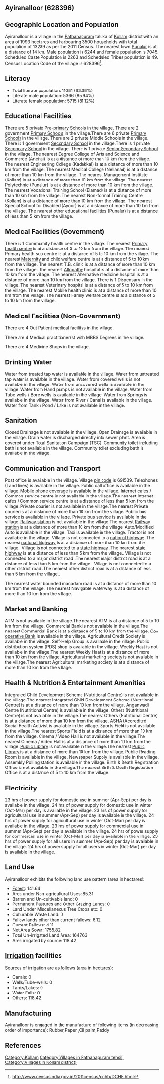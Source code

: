 {{Infobox settlement
| name=Ayiranalloor
| native_name=
| native_name_lang=
| other_name=
| nickname=
| settlement_type=Village
| image_skyline=
| image_alt=
| image_caption=
| pushpin_map=India Kerala
| pushpin_label_position=right
| pushpin_map_alt=
| pushpin_map_caption=Location in Kerala, India
| latd=
| latm=
| lats=
| latNS=
| longd=
| longm=
| longs=
| longEW=
| coordinates_display=inline,title
| subdivision_type=Country
| subdivision_name={{flag|India}}
| subdivision_type1=[[States and territories of India|State]]
| subdivision_name1=Kerala 
| subdivision_type2=[[List of districts of India|District]]
| subdivision_name2=Kollam
| subdivision_type3=Tahsil
| subdivision_name3=Pathanapuram
| website=
| established_title=<!-- Established -->
| established_date=
| founder=
| named_for=
| government_type=
| governing_body=
| unit_pref=Metric=
| area_footnotes=
| area_rank=
| area_total_km2=19.93
| elevation_footnotes=
| elevation_m=
| population_total=13289
| population_as_of=2011
| population_rank=
| population_density_km2=666
| population_demonym=
| population_footnotes=
| demographics_type1=Languages
| demographics1_title1=Official
| demographics1_info1=[[Malayalam language|Malayalam]]
| timezone1=[[Indian Standard Time|IST]]
| utc_offset1==+5:30
| postal_code_type=[[Postal Index Number|PIN]]
| postal_code=691539
| area_code_type=Telephone code
| area_code=
| registration_plate=
| blank1_name_sec1=Nearest city
| blank1_info_sec1=[[Punalur]]
| blank2_name_sec1=[[Human sex ratio|Sex ratio]]
| blank2_info_sec1=1128 [[male|♂]]/[[female|♀]]
| blank3_name_sec1=Literacy
| blank3_info_sec1=83.38%
| blank1_name_sec2=[[2011 Census of India|2011 census]] code
| blank1_info_sec2=628396
| footnotes=
}}

== Ayiranalloor (628396) ==

== Geographic Location and Population ==

Ayiranalloor is a village in the [[Pathanapuram]] taluka of [[Kollam]] district with an area of 1993 hectares and harbouring 3500 households with total population of 13289 as per the 2011 Census. The nearest town [[Punalur]] is at a distance of 14 km. Male population is 6244 and female population is 7045. Scheduled Caste Population is 2263 and Scheduled Tribes population is 49. Census Location Code of the village is 628396<ref>http://www.censusindia.gov.in/2011census/dchb/DCHB.html</ref>.


== Literacy ==  
* Total literate population: 11081 (83.38%)
* Literate male population: 5366 (85.94%)
* Literate female population: 5715 (81.12%)


== Educational Facilities ==  
There are 5 private [[Pre-primary]] [[School]]s in the village.
There are 2 government [[Primary School]]s in the village.There are 6 private [[Primary School]]s in the village.
There are 2 private Middle Schools in the village.
There is 1 government [[Secondary School]] in the village.There is 1 private [[Secondary School]] in the village.
There is 1 private [[Senior Secondary School]] in the village.
The nearest Degree College of Arts and Science and Commerce (Anchal) is at a distance of more than 10 km from the village.
The nearest Engineering College (Kadakkal) is at a distance of more than 10 km from the village.
The nearest Medical College (Nellanad) is at a distance of more than 10 km from the village.
The nearest Management Institute (Kollam) is at a distance of more than 10 km from the village.
The nearest Polytechnic (Punalur) is at a distance of more than 10 km from the village.
The nearest Vocational Training School (Elamad) is at a distance of more than 10 km from the village.
The nearest Non-formal Training Centre (Kollam) is at a distance of more than 10 km from the village.
The nearest Special School for Disabled (Ayoor) is at a distance of more than 10 km from the village.
The nearest other educational facilities (Punalur) is at a distance of less than 5 km from the village.


== Medical Facilities (Government) ==
There is 1 Commumity health centre in the village.
The nearest [[Primary health centre]] is at a distance of 5 to 10 km from the village.
The nearest Primary health sub centre is at a distance of 5 to 10 km from the village.
The nearest [[Maternity]] and child welfare centre is at a distance of 5 to 10 km from the village.
The nearest T.B. clinic is at a distance of more than 10 km from the village.
The nearest [[Allopathy]] hospital is at a distance of more than 10 km from the village.
The nearest Alternative medicine hospital is at a distance of more than 10 km from the village.
There is 1 Dispensary in the village.
The nearest Veterinary hospital is at a distance of 5 to 10 km from the village.
The nearest Mobile health clinic is at a distance of more than 10 km from the village.
The nearest Family welfare centre is at a distance of 5 to 10 km from the village.


== Medical Facilities (Non-Government) ==
There are 4 Out Patient medical facilitys in the village.


There are 4 Medical practitioner(s) with MBBS Degrees in the village.



There are 4 Medicine Shops in the village.



== Drinking Water ==
Water from treated tap water is available in the village.
Water from untreated tap water is available in the village.
Water from covered wells is not available in the village.
Water from uncovered wells is available in the village.
Water from Hand pumps is not available in the village.
Water from Tube wells / Bore wells is available in the village.
Water from Springs is available in the village.
Water from River / Canal is available in the village.
Water from Tank / Pond / Lake is not available in the village.


== Sanitation ==
Closed Drainage is not available in the village.
Open Drainage is available in the village.
Drain water is discharged directly into sewer plant.
Area is covered under Total Sanitation Campaign (TSC).
Community toilet including bath is not available in the village.
Community toilet excluding bath is available in the village.


== Communication and Transport ==
Post office is available in the village.
Village [[pin code]] is 691539.
Telephones (Land lines) is available in the village.
Public call office is available in the village.
Mobile phone coverage is available in the village.
Internet cafes / Common service centre is not available in the village.The nearest Internet cafes / Common service centre is at a distance of less than 5 km from the village.
Private courier is not available in the village.The nearest Private courier is at a distance of more than 10 km from the village.
Public bus service is available in the village.
Private bus service is available in the village.
[[Railway station]] is not available in the village.The nearest [[Railway station]] is at a distance of more than 10 km from the village.
Auto/Modified Auto is available in the village.
Taxi is available in the village.
Tractor is not available in the village.
Village is not connected to a [[national highway]] .The nearest [[national highway]] is at a distance of more than 10 km from the village..
Village is not connected to a [[state highway]] .The nearest [[state highway]] is at a distance of less than 5 km from the village..
Village is not connected to a major district road   .The nearest major district road   is at a distance of less than 5 km from the village..
Village is not connected to a other district road .The nearest other district road is at a distance of less than 5 km from the village..


The nearest water bounded macadam road is at a distance of more than 10 km from the village.
The nearest Navigable waterway is at a distance of more than 10 km from the village.



== Market and Banking ==
ATM is not available in the village.The nearest ATM is at a distance of 5 to 10 km from the village.
Commercial Bank is not available in the village.The nearest Commercial Bank is at a distance of 5 to 10 km from the village.
[[Co-operative Bank]] is available in the village.
Agricultural Credit Society is available in the village.
Self-Help Group is available in the village.
Public distribution system (PDS) shop is available in the village.
Weekly Haat is not available in the village.The nearest Weekly Haat is at a distance of more than 10 km from the village.
Agricultural marketing society is not available in the village.The nearest Agricultural marketing society is at a distance of more than 10 km from the village.


== Health & Nutrition & Entertainment Amenities ==
Integrated Child Development Scheme (Nutritional Centre) is not available in the village.The nearest Integrated Child Development Scheme (Nutritional Centre) is at a distance of more than 10 km from the village.
Anganwadi Centre (Nutritional Centre) is available in the village.
Others (Nutritional Centre) is not available in the village.The nearest Others (Nutritional Centre) is at a distance of more than 10 km from the village.
ASHA (Accredited Social Health Activist is available in the village.
Sports Field is not available in the village.The nearest Sports Field is at a distance of more than 10 km from the village.
Cinema / Video Hall is not available in the village.The nearest Cinema / Video Hall is at a distance of more than 10 km from the village.
[[Public Library]] is not available in the village.The nearest [[Public Library]] is at a distance of more than 10 km from the village.
Public Reading Room is available in the village.
Newspaper Supply is available in the village.
Assembly Polling station is available in the village.
Birth & Death Registration Office is not available in the village.The nearest Birth & Death Registration Office is at a distance of 5 to 10 km from the village.


== Electricity ==
23 hrs of power supply for domestic use in summer (Apr-Sep) per day is available in the village.
24 hrs of power supply for domestic use in winter (Oct-Mar) per day is available in the village.
23 hrs of power supply for agricultural use in summer (Apr-Sep) per day is available in the village.
24 hrs of power supply for agricultural use in winter (Oct-Mar) per day is available in the village.
23 hrs of power supply for commercial use in summer (Apr-Sep) per day is available in the village.
24 hrs of power supply for commercial use in winter (Oct-Mar) per day is available in the village.
23 hrs of power supply for all users in summer (Apr-Sep) per day is available in the village.
24 hrs of power supply for all users in winter (Oct-Mar) per day is available in the village.


== Land Use ==
Ayiranalloor exhibits the following land use pattern (area in hectares):
* [[Forest]]: 141.64
* Area under Non-agricultural Uses: 85.31
* Barren and Un-cultivable land: 0
* Permanent Pastures and Other Grazing Lands: 0
* Land Under Miscellaneous Tree Crops etc: 0
* Culturable Waste Land: 0
* Fallow lands other than current fallows: 6.12
* Current Fallows: 4.11
* Net Area Sown: 1755.82
* Total Un-irrigated Land Area: 1647.63
* Area irrigated by source: 118.42


== [[Irrigation]] facilities ==
Sources of irrigation are as follows (area in hectares):
* Canals: 0
* Wells/Tube-wells: 0
* Tanks/Lakes: 0
* Water Falls: 0
* Others: 118.42


== Manufacturing ==
Ayiranalloor is engaged in the manufacture of following items (in decreasing order of importance): Rubber,Paper ,Oil palm,Paddy


[[Category:Kollam]]
[[Category:Villages in Pathanapuram tehsil)]]
[[Category:Villages in Kollam district)]]


== References ==
{{Reflist}}


